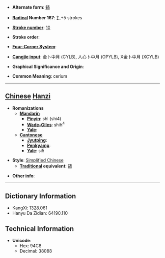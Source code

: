 * '''Alternate form''': [[鈰]]

* '''[[Wiktionary:Chinese radical index| Radical]] Number 167''': [[Wiktionary:Chinese radical index 钅|钅]]+5 strokes

* '''[[Wiktionary:Chinese total strokes index|Stroke number]]''': [[Wiktionary:Chinese total strokes index 10|10]]

* '''Stroke order''': 

* '''[[Wiktionary:Chinese four corner index|Four-Corner System]]''': 

* '''[[Wiktionary:Chinese Cangjie index|Cangjie input]]''': 金卜中月 (CYLB), 人心卜中月 (OPYLB), X金卜中月 (XCYLB)

* '''Graphical Significance and Origin''': 

* '''Common Meaning''': cerium

----

== [[Chinese]] [[Hanzi]] ==

* '''Romanizations'''
** '''[[Mandarin]]'''
*** '''[[Pinyin]]''': shì (shi4)
*** '''[[Wade-Giles]]''': shih<sup>4</sup>
*** '''[[Yale]]''': 
** '''[[Cantonese]]'''
*** '''[[Jyutping]]''':
*** '''[[Penkyamp]]''': 
*** '''[[Yale]]''': si5

* '''Style''': [[Simplified Chinese]] 
** '''[[Traditional Chinese|Traditional]] equivalent''': [[鈰]]

* '''Other info''': 

----

== Dictionary Information ==

* KangXi: 1328.061
* Hanyu Da Zidian: 64190.110

== Technical Information ==

* '''Unicode''':
** Hex: 94C8
** Decimal: 38088